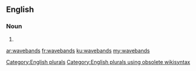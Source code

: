==English==

===Noun===
{{head|en}}

# {{plural of|waveband}}

[[Category:English plurals]][[Category:English plurals using obsolete wikisyntax]]

[[ar:wavebands]]
[[fr:wavebands]]
[[ku:wavebands]]
[[my:wavebands]]